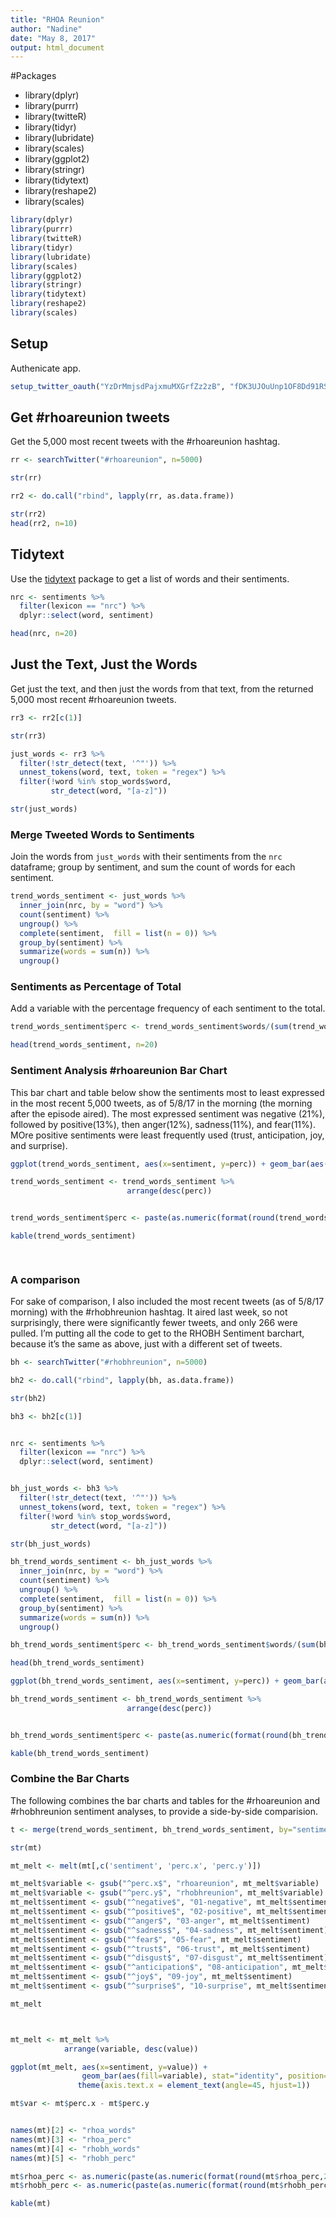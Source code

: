 ```yaml
---
title: "RHOA Reunion"
author: "Nadine"
date: "May 8, 2017"
output: html_document
---
```


#Packages

*  library(dplyr)
*  library(purrr)
*  library(twitteR)
*  library(tidyr)
*  library(lubridate)
*  library(scales)
*  library(ggplot2)
*  library(stringr)
*  library(tidytext)
*  library(reshape2)
*  library(scales)

```r
library(dplyr)
library(purrr)
library(twitteR)
library(tidyr)
library(lubridate)
library(scales)
library(ggplot2)
library(stringr)
library(tidytext)
library(reshape2)
library(scales)

```

## Setup

Authenicate app. 

```r
setup_twitter_oauth("YzDrMmjsdPajxmuMXGrfZz2zB", "fDK3UJOuUnp1OF8Dd91RSsFcKeB1tQ53W9FKoqxu7mKcY0efQh", "499964206-UwcPxJM1hr2iQ0aTAgUev8hdOptejKkNkBmrn2Nu", "785vZOkgTGramES0HsjJ7TBFibUhjs274KL5XxdlPjnfC")
```

## Get #rhoareunion tweets

Get the 5,000 most recent tweets with the #rhoareunion hashtag. 

```r

rr <- searchTwitter("#rhoareunion", n=5000)

str(rr)

rr2 <- do.call("rbind", lapply(rr, as.data.frame))

str(rr2)
head(rr2, n=10)

```

## Tidytext

Use the [tidytext](https://cran.r-project.org/web/packages/tidytext/vignettes/tidytext.html) package to get a list of words and their sentiments. 

```r

nrc <- sentiments %>%
  filter(lexicon == "nrc") %>%
  dplyr::select(word, sentiment)

head(nrc, n=20)

```

## Just the Text, Just the Words

Get just the text, and then just the words from that text, from the returned 5,000 most recent #rhoareunion tweets. 

```r

rr3 <- rr2[c(1)]

str(rr3)

just_words <- rr3 %>%
  filter(!str_detect(text, '^"')) %>%
  unnest_tokens(word, text, token = "regex") %>%
  filter(!word %in% stop_words$word,
         str_detect(word, "[a-z]"))

str(just_words)

```

### Merge Tweeted Words to Sentiments

Join the words from `just_words` with their sentiments from the `nrc` dataframe; group by sentiment, and sum the count of words for each sentiment. 

```r

trend_words_sentiment <- just_words %>%
  inner_join(nrc, by = "word") %>%
  count(sentiment) %>%
  ungroup() %>%
  complete(sentiment,  fill = list(n = 0)) %>%
  group_by(sentiment) %>%
  summarize(words = sum(n)) %>%
  ungroup()

```

### Sentiments as Percentage of Total

Add a variable with the percentage frequency of each sentiment to the total. 

```r

trend_words_sentiment$perc <- trend_words_sentiment$words/(sum(trend_words_sentiment$words))

head(trend_words_sentiment, n=20)

```

### Sentiment Analysis #rhoareunion Bar Chart

This bar chart and table below show the sentiments most to least expressed in the most recent 5,000 tweets, as of 5/8/17 in the morning (the morning after the episode aired). The most expressed sentiment was negative (21%), followed by positive(13%), then anger(12%), sadness(11%), and fear(11%). MOre positive sentiments were least frequently used (trust, anticipation, joy, and surprise). 

```r

ggplot(trend_words_sentiment, aes(x=sentiment, y=perc)) + geom_bar(aes(fill=sentiment), stat="identity", position="dodge")

trend_words_sentiment <- trend_words_sentiment %>%
                          arrange(desc(perc))


trend_words_sentiment$perc <- paste(as.numeric(format(round(trend_words_sentiment$perc,2), nsmall = 2)) * 100, "%", sep="")

kable(trend_words_sentiment)

  

```

### A comparison

For sake of comparison, I also included the most recent tweets (as of 5/8/17 morning) with the #rhobhreunion hashtag. It aired last week, so not surprisingly, there were significantly fewer tweets, and only 266 were pulled. I'm putting all the code to get to the RHOBH Sentiment barchart, because it's the same as above, just with a different set of tweets.

```r

bh <- searchTwitter("#rhobhreunion", n=5000)

bh2 <- do.call("rbind", lapply(bh, as.data.frame))

str(bh2)

bh3 <- bh2[c(1)]


nrc <- sentiments %>%
  filter(lexicon == "nrc") %>%
  dplyr::select(word, sentiment)


bh_just_words <- bh3 %>%
  filter(!str_detect(text, '^"')) %>%
  unnest_tokens(word, text, token = "regex") %>%
  filter(!word %in% stop_words$word,
         str_detect(word, "[a-z]"))

str(bh_just_words)

bh_trend_words_sentiment <- bh_just_words %>%
  inner_join(nrc, by = "word") %>%
  count(sentiment) %>%
  ungroup() %>%
  complete(sentiment,  fill = list(n = 0)) %>%
  group_by(sentiment) %>%
  summarize(words = sum(n)) %>%
  ungroup()

bh_trend_words_sentiment$perc <- bh_trend_words_sentiment$words/(sum(bh_trend_words_sentiment$words))

head(bh_trend_words_sentiment)

ggplot(bh_trend_words_sentiment, aes(x=sentiment, y=perc)) + geom_bar(aes(fill=sentiment), stat="identity", position="dodge")

bh_trend_words_sentiment <- bh_trend_words_sentiment %>%
                          arrange(desc(perc))


bh_trend_words_sentiment$perc <- paste(as.numeric(format(round(bh_trend_words_sentiment$perc,2), nsmall = 2)) * 100, "%", sep="")

kable(bh_trend_words_sentiment)


```

### Combine the Bar Charts

The following combines the bar charts and tables for the #rhoareunion and #rhobhreunion sentiment analyses, to provide a side-by-side comparision. 

```r

t <- merge(trend_words_sentiment, bh_trend_words_sentiment, by="sentiment")

str(mt)

mt_melt <- melt(mt[,c('sentiment', 'perc.x', 'perc.y')])

mt_melt$variable <- gsub("^perc.x$", "rhoareunion", mt_melt$variable)
mt_melt$variable <- gsub("^perc.y$", "rhobhreunion", mt_melt$variable)
mt_melt$sentiment <- gsub("^negative$", "01-negative", mt_melt$sentiment)
mt_melt$sentiment <- gsub("^positive$", "02-positive", mt_melt$sentiment)
mt_melt$sentiment <- gsub("^anger$", "03-anger", mt_melt$sentiment)
mt_melt$sentiment <- gsub("^sadness$", "04-sadness", mt_melt$sentiment)
mt_melt$sentiment <- gsub("^fear$", "05-fear", mt_melt$sentiment)
mt_melt$sentiment <- gsub("^trust$", "06-trust", mt_melt$sentiment)
mt_melt$sentiment <- gsub("^disgust$", "07-disgust", mt_melt$sentiment)
mt_melt$sentiment <- gsub("^anticipation$", "08-anticipation", mt_melt$sentiment)
mt_melt$sentiment <- gsub("^joy$", "09-joy", mt_melt$sentiment)
mt_melt$sentiment <- gsub("^surprise$", "10-surprise", mt_melt$sentiment)

mt_melt



mt_melt <- mt_melt %>%
            arrange(variable, desc(value))

ggplot(mt_melt, aes(x=sentiment, y=value)) + 
                geom_bar(aes(fill=variable), stat="identity", position="dodge") + 
               theme(axis.text.x = element_text(angle=45, hjust=1)) 

mt$var <- mt$perc.x - mt$perc.y


names(mt)[2] <- "rhoa_words"
names(mt)[3] <- "rhoa_perc"
names(mt)[4] <- "rhobh_words"
names(mt)[5] <- "rhobh_perc"

mt$rhoa_perc <- as.numeric(paste(as.numeric(format(round(mt$rhoa_perc,2), nsmall = 2)) * 100, "%", sep=""))
mt$rhobh_perc <- as.numeric(paste(as.numeric(format(round(mt$rhobh_perc,2), nsmall = 2)) * 100, "%", sep=""))

kable(mt)
```
